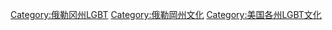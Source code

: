 [[Category:俄勒冈州LGBT|Category:俄勒冈州LGBT]]
[[Category:俄勒岡州文化|Category:俄勒岡州文化]]
[[Category:美国各州LGBT文化|Category:美国各州LGBT文化]]